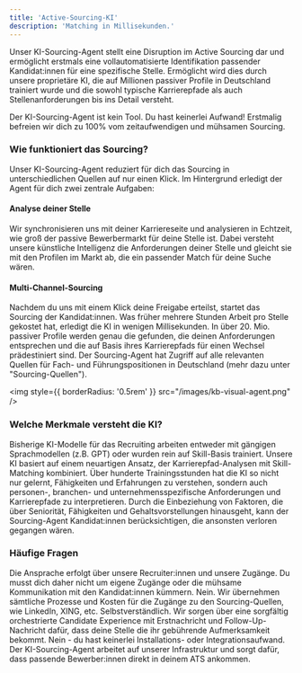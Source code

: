 ```yaml
---
title: 'Active-Sourcing-KI'
description: 'Matching in Millisekunden.'
---
```


Unser KI-Sourcing-Agent stellt eine Disruption im Active Sourcing dar und ermöglicht erstmals eine vollautomatisierte Identifikation 
passender Kandidat:innen für eine spezifische Stelle. Ermöglicht wird dies durch unsere proprietäre KI, die auf Millionen 
passiver Profile in Deutschland trainiert wurde und die sowohl typische Karrierepfade als auch Stellenanforderungen bis ins Detail versteht.

<Info>Der KI-Sourcing-Agent ist kein Tool. Du hast keinerlei Aufwand! Erstmalig befreien wir dich zu 100% vom zeitaufwendigen 
und mühsamen Sourcing.</Info>

### Wie funktioniert das Sourcing? ###

Unser KI-Sourcing-Agent reduziert für dich das Sourcing in unterschiedlichen Quellen auf nur einen Klick. Im Hintergrund 
erledigt der Agent für dich zwei zentrale Aufgaben: 

#### Analyse deiner Stelle ####

Wir synchronisieren uns mit deiner Karriereseite und analysieren in Echtzeit, wie groß der passive Bewerbermarkt für deine Stelle ist. 
Dabei versteht unsere künstliche Intelligenz die Anforderungen deiner Stelle und gleicht sie mit den Profilen im Markt ab, die ein 
passender Match für deine Suche wären. 

#### Multi-Channel-Sourcing ####

Nachdem du uns mit einem Klick deine Freigabe erteilst, startet das Sourcing der Kandidat:innen. Was früher mehrere Stunden Arbeit pro 
Stelle gekostet hat, erledigt die KI in wenigen Millisekunden. In über 20. Mio. passiver Profile werden genau die gefunden, die 
deinen Anforderungen entsprechen und die auf Basis ihres Karrierepfads für einen Wechsel prädestiniert sind. Der Sourcing-Agent 
hat Zugriff auf alle relevanten Quellen für Fach- und Führungspositionen in Deutschland (mehr dazu unter "Sourcing-Quellen"). 

<img
  style={{ borderRadius: '0.5rem' }}
  src="/images/kb-visual-agent.png"
/>

### Welche Merkmale versteht die KI? ###

Bisherige KI-Modelle für das Recruiting arbeiten entweder mit gängigen Sprachmodellen (z.B. GPT) oder wurden rein auf Skill-Basis 
trainiert. Unsere KI basiert auf einem neuartigen Ansatz, der Karrierepfad-Analysen mit Skill-Matching kombiniert. Über 
hunderte Trainingsstunden hat die KI so nicht nur gelernt, Fähigkeiten und Erfahrungen zu verstehen, sondern auch personen-, branchen- 
und unternehmensspezifische Anforderungen und Karrierepfade zu interpretieren. Durch die Einbeziehung von Faktoren, die 
über Seniorität, Fähigkeiten und Gehaltsvorstellungen hinausgeht, kann der Sourcing-Agent Kandidat:innen berücksichtigen, die 
ansonsten verloren gegangen wären. 

### Häufige Fragen ###

<AccordionGroup>
  <Accordion title="Über wen erfolgt die Ansprache?">
    Die Ansprache erfolgt über unsere Recruiter:innen und unsere Zugänge. Du musst dich daher nicht um eigene Zugänge oder die 
    mühsame Kommunikation mit den Kandidat:innen kümmern. 

    
  </Accordion>

  <Accordion title="Brauche ich eigene Zugänge?">
    Nein. Wir übernehmen sämtliche Prozesse und Kosten für die Zugänge zu den Sourcing-Quellen, wie LinkedIn, XING, etc.

    
  </Accordion>

  <Accordion title="Werden Follow-Up-Nachrichten verschickt?">
    Selbstverständlich. Wir sorgen über eine sorgfältig orchestrierte Candidate Experience mit Erstnachricht und 
    Follow-Up-Nachricht dafür, dass deine Stelle die ihr gebührende Aufmerksamkeit bekommt. 
    

    
  </Accordion>

  <Accordion title="Muss ich den KI-Sourcing-Agent installieren?">
    Nein - du hast keinerlei Installations- oder Integrationsaufwand. Der KI-Sourcing-Agent arbeitet auf unserer 
    Infrastruktur und sorgt dafür, dass passende Bewerber:innen direkt in deinem ATS ankommen. 

    
  </Accordion>
  
</AccordionGroup>

[comment]: # (This actually is the most platform independent comment)
